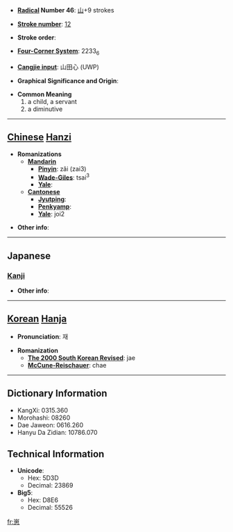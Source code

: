 * '''[[Wiktionary:Chinese radical index| Radical]] Number 46''': [[Wiktionary:Chinese radical index 山|山]]+9 strokes

* '''[[Wiktionary:Chinese total strokes index|Stroke number]]''': [[Wiktionary:Chinese total strokes index 12|12]]

* '''Stroke order''': 

* '''[[Wiktionary:Chinese four corner index|Four-Corner System]]''': 2233<sub>6</sub>

* '''[[Wiktionary:Chinese Cangjie index|Cangjie input]]''': 山田心 (UWP)

* '''Graphical Significance and Origin''': 

* '''Common Meaning'''
*#a child, a servant
*# a diminutive


----

== [[Chinese]] [[Hanzi]] ==

* '''Romanizations'''
** '''[[Mandarin]]'''
*** '''[[Pinyin]]''': zǎi (zai3)
*** '''[[Wade-Giles]]''': tsai<sup>3</sup>
*** '''[[Yale]]''': 
** '''[[Cantonese]]'''
*** '''[[Jyutping]]''':
*** '''[[Penkyamp]]''': 
*** '''[[Yale]]''': joi2

* '''Other info''': 

----

==Japanese==
===[[Kanji]]===
{{kanji|on readings=[[さい]] (sai), [[しゃ]] (sha), [[し]] (shi)
|kun readings=[[こども]] (kodomo)
}}

* '''Other info''':  

----

== [[Korean]] [[Hanja]] ==

* '''Pronunciation''': 재

* '''Romanization'''
** '''[[The 2000 South Korean Revised Romanization|The 2000 South Korean Revised]]''': jae
** '''[[McCune-Reischauer]]''': chae

----

== Dictionary Information ==

* KangXi: 0315.360
* Morohashi: 08260
* Dae Jaweon: 0616.260
* Hanyu Da Zidian: 10786.070

== Technical Information ==

* '''Unicode''':
** Hex: 5D3D
** Decimal: 23869
* '''Big5''':
** Hex: D8E6
** Decimal: 55526

[[fr:崽]]